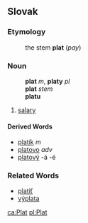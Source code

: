 ==Slovak==
===Etymology===
:the stem '''plat''' (''pay'')
===Noun===
:'''plat''' ''m'', '''platy''' ''pl''
:'''plat''' ''stem''
:'''platu''' ''{{gensg}}''
:{{decpat}} {{dub}}
# [[salary]]
====Derived Words====
* [[platík]] ''m''
* [[platovo]] ''adv''
* [[platový]] -á -é
===Related Words===
* [[platiť]]
* [[výplata]]

[[ca:Plat]]
[[pl:Plat]]